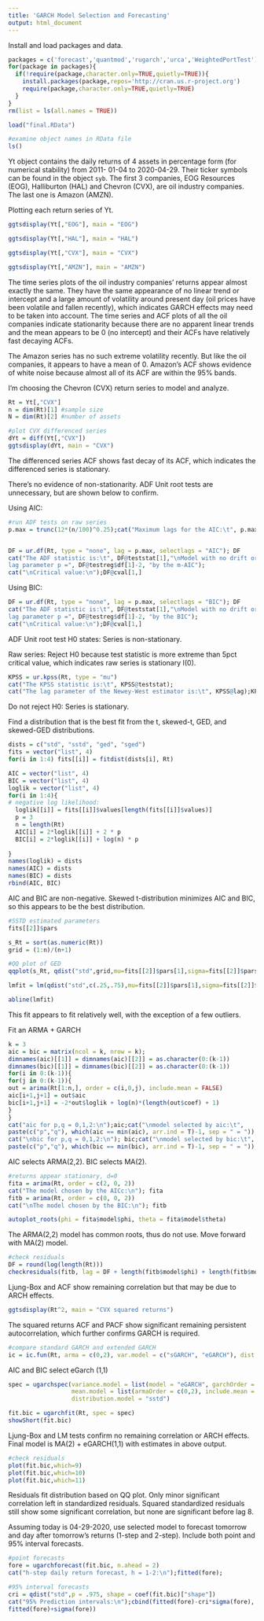 ```yaml
---
title: 'GARCH Model Selection and Forecasting'
output: html_document
---
```



Install and load packages and data.
```r
packages = c('forecast','quantmod','rugarch','urca','WeightedPortTest')
for(package in packages){
  if(!require(package,character.only=TRUE,quietly=TRUE)){
    install.packages(package,repos='http://cran.us.r-project.org')
    require(package,character.only=TRUE,quietly=TRUE)
  }
}
rm(list = ls(all.names = TRUE))

load("final.RData") 
```

```r
#examine object names in RData file
ls()
```

Yt object contains the daily returns of 4 assets in percentage form (for numerical stability) from 2011-
01-04 to 2020-04-29. 
Their ticker symbols can be found in the object `syb`.
The first 3 companies, EOG Resources (EOG), Halliburton (HAL) and Chevron (CVX), are oil industry
companies. The last one is Amazon (AMZN).


Plotting each return series of Yt.
```r
ggtsdisplay(Yt[,"EOG"], main = "EOG")
```


```r
ggtsdisplay(Yt[,"HAL"], main = "HAL")
```

```r
ggtsdisplay(Yt[,"CVX"], main = "CVX")
```


```r
ggtsdisplay(Yt[,"AMZN"], main = "AMZN")
```

The time series plots of the oil industry companies' returns appear almost exactly the same. They have the same appearance of no linear trend or intercept and a large amount of volatility around present day (oil prices have been volatile and fallen recently), which indicates GARCH effects may need to be taken into account. The time series and ACF plots of all the oil companies indicate stationarity because there are no apparent linear trends and the mean appears to be 0 (no intercept) and their ACFs have relatively fast decaying ACFs.

The Amazon series has no such extreme volatility recently. But like the oil companies, it appears to have a mean of 0. Amazon's ACF shows evidence of white noise because almost all of its ACF are within the 95% bands.


I'm choosing the Chevron (CVX) return series to model and analyze.

```r
Rt = Yt[,"CVX"]
n = dim(Rt)[1] #sample size
N = dim(Rt)[2] #number of assets
```

```r
#plot CVX differenced series
dYt = diff(Yt[,"CVX"])
ggtsdisplay(dYt, main = "CVX")
```

The differenced series ACF shows fast decay of its ACF, which indicates the differenced series is stationary.

There's no evidence of non-stationarity. ADF Unit root tests are unnecessary, but are shown below to confirm. 

Using AIC:
```r
#run ADF tests on raw series
p.max = trunc(12*(n/100)^0.25);cat("Maximum lags for the AIC:\t", p.max)


DF = ur.df(Rt, type = "none", lag = p.max, selectlags = "AIC"); DF
cat("The ADF statistic is:\t", DF@teststat[1],"\nModel with no drift or trend and
lag parameter p =", DF@testreg$df[1]-2, "by the m-AIC");
cat("\nCritical value:\n");DF@cval[1,]
```

Using BIC:
```r
DF = ur.df(Rt, type = "none", lag = p.max, selectlags = "BIC"); DF
cat("The ADF statistic is:\t", DF@teststat[1],"\nModel with no drift or trend and
lag parameter p =", DF@testreg$df[1]-2, "by the BIC");
cat("\nCritical value:\n");DF@cval[1,]
```

ADF Unit root test H0 states: Series is non-stationary. 

Raw series: Reject H0 because test statistic is more extreme than 5pct critical value, which indicates raw series is stationary I(0).

```r
KPSS = ur.kpss(Rt, type = "mu")
cat("The KPSS statistic is:\t", KPSS@teststat);
cat("The lag parameter of the Newey-West estimator is:\t", KPSS@lag);KPSS@cval
```

Do not reject H0: Series is stationary.

Find a distribution that is the best fit from the t, skewed-t, GED, and skewed-GED distributions.

```r
dists = c("std", "sstd", "ged", "sged")
fits = vector("list", 4)
for(i in 1:4) fits[[i]] = fitdist(dists[i], Rt)

AIC = vector("list", 4)
BIC = vector("list", 4)
loglik = vector("list", 4)
for(i in 1:4){
# negative log likelihood:
  loglik[[i]] = fits[[i]]$values[length(fits[[i]]$values)]
  p = 3
  n = length(Rt)
  AIC[i] = 2*loglik[[i]] + 2 * p
  BIC[i] = 2*loglik[[i]] + log(n) * p
  
}
names(loglik) = dists
names(AIC) = dists
names(BIC) = dists
rbind(AIC, BIC)
```

AIC and BIC are non-negative. Skewed t-distribution minimizes AIC and BIC, so this appears to be the best distribution.

```r
#SSTD estimated parameters
fits[[2]]$pars
```


```r
s_Rt = sort(as.numeric(Rt))
grid = (1:n)/(n+1)

#QQ plot of GED
qqplot(s_Rt, qdist("std",grid,mu=fits[[2]]$pars[1],sigma=fits[[2]]$pars[2],skew=fits[[2]]$pars[3],shape=fits[[2]]$pars[4]),main='Skewed-t Distribution QQ Plot for CVX',ylab='Daily Return',xlab='Skewed-t Quantile')

lmfit = lm(qdist("std",c(.25,.75),mu=fits[[2]]$pars[1],sigma=fits[[2]]$pars[2],skew=fits[[2]]$pars[3],shape=fits[[2]]$pars[4]) ~ quantile(s_Rt,c(.25,.75)))

abline(lmfit)
```

This fit appears to fit relatively well, with the exception of a few outliers.

Fit an ARMA + GARCH

```r
k = 3
aic = bic = matrix(ncol = k, nrow = k);
dimnames(aic)[[1]] = dimnames(aic)[[2]] = as.character(0:(k-1))
dimnames(bic)[[1]] = dimnames(bic)[[2]] = as.character(0:(k-1))
for(i in 0:(k-1)){
for(j in 0:(k-1)){
out = arima(Rt[1:n,], order = c(i,0,j), include.mean = FALSE)
aic[i+1,j+1] = out$aic
bic[i+1,j+1] = -2*out$loglik + log(n)*(length(out$coef) + 1)
}
}
cat("aic for p,q = 0,1,2:\n");aic;cat("\nmodel selected by aic:\t",
paste(c("p","q"), which(aic == min(aic), arr.ind = T)-1, sep = " = "));
cat("\nbic for p,q = 0,1,2:\n"); bic;cat("\nmodel selected by bic:\t",
paste(c("p","q"), which(bic == min(bic), arr.ind = T)-1, sep = " = "));
```

AIC selects ARMA(2,2). BIC selects MA(2).

```r
#returns appear stationary, d=0
fita = arima(Rt, order = c(2, 0, 2))
cat("The model chosen by the AICc:\n"); fita
fitb = arima(Rt, order = c(0, 0, 2))
cat("\nThe model chosen by the BIC:\n"); fitb
```

```r
autoplot_roots(phi = fita$model$phi, theta = fita$model$theta)
```

The ARMA(2,2) model has common roots, thus do not use. Move forward with MA(2) model.

```r
#check residuals
DF = round(log(length(Rt)))
checkresiduals(fitb, lag = DF + length(fitb$model$phi) + length(fitb$model$theta))
```


Ljung-Box and ACF show remaining correlation but that may be due to ARCH effects.

```r
ggtsdisplay(Rt^2, main = "CVX squared returns")
```

The squared returns ACF and PACF show significant remaining persistent autocorrelation, which further confirms GARCH is required.

```r
#compare standard GARCH and extended GARCH
ic = ic.fun(Rt, arma = c(0,2), var.model = c("sGARCH", "eGARCH"), dist = c("sstd"))
```

AIC and BIC select eGarch (1,1)

```r
spec = ugarchspec(variance.model = list(model = "eGARCH", garchOrder = c(1,1)),
                  mean.model = list(armaOrder = c(0,2), include.mean = F),
                  distribution.model = "sstd")

fit.bic = ugarchfit(Rt, spec = spec)
showShort(fit.bic)
```

Ljung-Box and LM tests confirm no remaining correlation or ARCH effects. Final model is MA(2) + eGARCH(1,1) with estimates in above output.

```r
#check residuals
plot(fit.bic,which=9)
plot(fit.bic,which=10)
plot(fit.bic,which=11)
```

Residuals fit distribution based on QQ plot. Only minor significant correlation left in standardized residuals. Squared standardized residuals still show some significant correlation, but none are significant before lag 8.

Assuming today is 04-29-2020, use selected model to forecast tomorrow and day after tomorrow's returns (1-step and 2-step). Include both point and 95% interval forecasts.

```r
#point forecasts
fore = ugarchforecast(fit.bic, n.ahead = 2)
cat("h-step daily return forecast, h = 1-2:\n");fitted(fore);

```

```r
#95% interval forecasts
cri = qdist("std",p = .975, shape = coef(fit.bic)["shape"])
cat("95% Prediction intervals:\n");cbind(fitted(fore)-cri*sigma(fore),
fitted(fore)+sigma(fore))
```